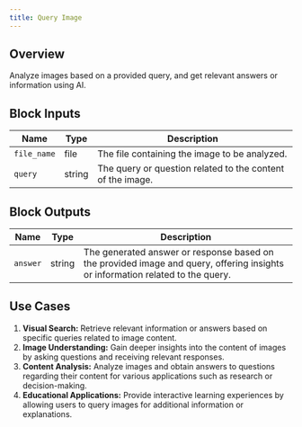 ```yaml
---
title: Query Image
---
```


## Overview

Analyze images based on a provided query, and get relevant answers or information using AI.

## Block Inputs

| Name        | Type   | Description                                                |
| ----------- | ------ | ---------------------------------------------------------- |
| `file_name` | file   | The file containing the image to be analyzed.              |
| `query`     | string | The query or question related to the content of the image. |

## Block Outputs

| Name     | Type   | Description                                                                                                                    |
| -------- | ------ | ------------------------------------------------------------------------------------------------------------------------------ |
| `answer` | string | The generated answer or response based on the provided image and query, offering insights or information related to the query. |

## Use Cases

1. **Visual Search:** Retrieve relevant information or answers based on specific queries related to image content.
2. **Image Understanding:** Gain deeper insights into the content of images by asking questions and receiving relevant responses.
3. **Content Analysis:** Analyze images and obtain answers to questions regarding their content for various applications such as research or decision-making.
4. **Educational Applications:** Provide interactive learning experiences by allowing users to query images for additional information or explanations.

